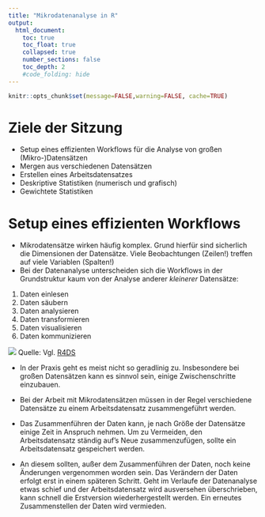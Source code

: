 ```yaml
---
title: "Mikrodatenanalyse in R"
output:
  html_document:
    toc: true
    toc_float: true
    collapsed: true
    number_sections: false
    toc_depth: 2
    #code_folding: hide
---
```




```r
knitr::opts_chunk$set(message=FALSE,warning=FALSE, cache=TRUE)
```

# Ziele der Sitzung

* Setup eines effizienten Workflows für die Analyse von großen (Mikro-)Datensätzen
* Mergen aus verschiedenen Datensätzen
* Erstellen eines Arbeitsdatensatzes
* Deskriptive Statistiken (numerisch und grafisch)
* Gewichtete Statistiken

# Setup eines effizienten Workflows

* Mikrodatensätze wirken häufig komplex. Grund hierfür sind sicherlich die Dimensionen der Datensätze. Viele Beobachtungen (Zeilen!) treffen auf viele Variablen (Spalten!)
* Bei der Datenanalyse unterscheiden sich die Workflows in der Grundstruktur kaum von der Analyse anderer *kleinerer* Datensätze:
1) Daten einlesen
2) Daten säubern
3) Daten analysieren
4) Daten transformieren
5) Daten visualisieren
6) Daten kommunizieren

![](images/Workflow_Datenanalyse.png)
Quelle: Vgl. [R4DS](https://bookdown.org/asmundhreinn/r4ds-master/wrangle-intro.html)

* In der Praxis geht es meist nicht so geradlinig zu. Insbesondere bei großen Datensätzen kann es sinnvol sein, einige Zwischenschritte einzubauen. 

* Bei der Arbeit mit Mikrodatensätzen müssen in der Regel verschiedene Datensätze zu einem Arbeitsdatensatz zusammengeführt werden. 

* Das Zusammenführen der Daten kann, je nach Größe der Datensätze einige Zeit in Anspruch nehmen. Um zu Vermeiden, den Arbeitsdatensatz ständig auf's Neue zusammenzufügen, sollte ein Arbeitsdatensatz gespeichert werden.

* An diesem sollten, außer dem Zusammenführen der Daten, noch keine Änderungen vergenommen worden sein. Das Verändern der Daten erfolgt erst in einem späteren Schritt. Geht im Verlaufe der Datenanalyse etwas schief und der Arbeitsdatensatz wird ausversehen überschrieben, kann schnell die Erstversion wiederhergestellt werden. Ein erneutes Zusammenstellen der Daten wird vermieden.